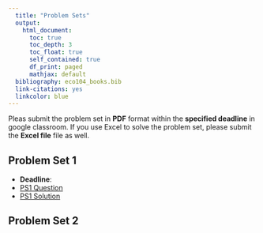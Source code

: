 ```yaml
---
  title: "Problem Sets"
  output: 
    html_document:
      toc: true
      toc_depth: 3
      toc_float: true
      self_contained: true
      df_print: paged
      mathjax: default
  bibliography: eco104_books.bib  
  link-citations: yes
  linkcolor: blue
---
```

  
Pleas submit the problem set in **PDF** format within the **specified deadline** in google classroom. If you use Excel to solve the problem set, please submit the **Excel file**  file as well.

## Problem Set 1

- **Deadline**: 
- [PS1 Question]()
- [PS1 Solution]()

## Problem Set 2


